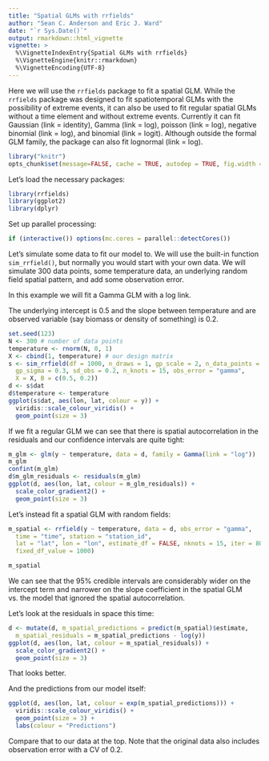 ```yaml
---
title: "Spatial GLMs with rrfields"
author: "Sean C. Anderson and Eric J. Ward"
date: "`r Sys.Date()`"
output: rmarkdown::html_vignette
vignette: >
  %\VignetteIndexEntry{Spatial GLMs with rrfields}
  %\VignetteEngine{knitr::rmarkdown}
  %\VignetteEncoding{UTF-8}
---
```


Here we will use the `rrfields` package to fit a spatial GLM. While the `rrfields` package was designed to fit spatiotemporal GLMs with the possibility of extreme events, it can also be used to fit regular spatial GLMs without a time element and without extreme events. Currently it can fit Gaussian (link = identity), Gamma (link = log), poisson (link = log), negative binomial (link = log), and binomial (link = logit). Although outside the formal GLM family, the package can also fit lognormal (link = log).

```r
library("knitr")
opts_chunk$set(message=FALSE, cache = TRUE, autodep = TRUE, fig.width = 5)
```

Let's load the necessary packages: 

```r
library(rrfields)
library(ggplot2)
library(dplyr)
```

Set up parallel processing:

```r
if (interactive()) options(mc.cores = parallel::detectCores())
```

Let's simulate some data to fit our model to. We will use the built-in function `sim_rrfield()`, but normally you would start with your own data. We will simulate 300 data points, some temperature data, an underlying random field spatial pattern, and add some observation error. 

In this example we will fit a Gamma GLM with a log link.

The underlying intercept is 0.5 and the slope between temperature and are observed variable (say biomass or density of something) is 0.2.

```r
set.seed(123)
N <- 300 # number of data points
temperature <- rnorm(N, 0, 1)
X <- cbind(1, temperature) # our design matrix
s <- sim_rrfield(df = 1000, n_draws = 1, gp_scale = 2, n_data_points = N,
  gp_sigma = 0.3, sd_obs = 0.2, n_knots = 15, obs_error = "gamma",
  X = X, B = c(0.5, 0.2))
d <- s$dat
d$temperature <- temperature
ggplot(s$dat, aes(lon, lat, colour = y)) + 
  viridis::scale_colour_viridis() +
  geom_point(size = 3)
```

If we fit a regular GLM we can see that there is spatial autocorrelation in the residuals and our confidence intervals are quite tight:

```r
m_glm <- glm(y ~ temperature, data = d, family = Gamma(link = "log"))
m_glm
confint(m_glm)
d$m_glm_residuals <- residuals(m_glm)
ggplot(d, aes(lon, lat, colour = m_glm_residuals)) + 
  scale_color_gradient2() +
  geom_point(size = 3)
```

Let's instead fit a spatial GLM with random fields:

```r
m_spatial <- rrfield(y ~ temperature, data = d, obs_error = "gamma", 
  time = "time", station = "station_id",
  lat = "lat", lon = "lon", estimate_df = FALSE, nknots = 15, iter = 800, 
  fixed_df_value = 1000)
```

```r
m_spatial
```

We can see that the 95% credible intervals are considerably wider on the intercept term and narrower on the slope coefficient in the spatial GLM vs. the model that ignored the spatial autocorrelation.

Let's look at the residuals in space this time:

```r
d <- mutate(d, m_spatial_predictions = predict(m_spatial)$estimate,
  m_spatial_residuals = m_spatial_predictions - log(y))
ggplot(d, aes(lon, lat, colour = m_spatial_residuals)) + 
  scale_color_gradient2() +
  geom_point(size = 3)
```

That looks better. 

And the predictions from our model itself:

```r
ggplot(d, aes(lon, lat, colour = exp(m_spatial_predictions))) + 
  viridis::scale_colour_viridis() +
  geom_point(size = 3) +
  labs(colour = "Predictions")
```

Compare that to our data at the top. Note that the original data also includes observation error with a CV of 0.2.
